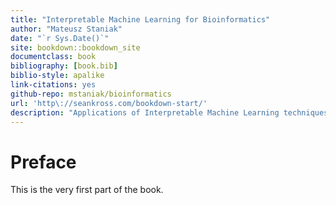 --- 
title: "Interpretable Machine Learning for Bioinformatics"
author: "Mateusz Staniak"
date: "`r Sys.Date()`"
site: bookdown::bookdown_site
documentclass: book
bibliography: [book.bib]
biblio-style: apalike
link-citations: yes
github-repo: mstaniak/bioinformatics
url: 'http\://seankross.com/bookdown-start/'
description: "Applications of Interpretable Machine Learning techniques to problems in Bioinformatics, mainly Biological Sequences Analysis"
---

# Preface {-}

This is the very first part of the book.
